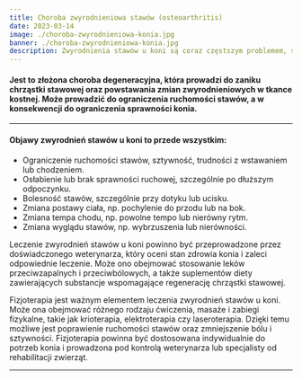 ```yaml
---
title: Choroba zwyrodnieniowa stawów (osteoarthritis)
date: 2023-03-14
image: ./choroba-zwyrodnieniowa-konia.jpg
banner: ./choroba-zwyrodnieniowa-konia.jpg
description: Zwyrodnienia stawów u koni są coraz częstszym problemem, szczególnie u starszych osobników oraz tych, które intensywnie trenują lub uczestniczą w zawodach.
---
```


#### Jest to złożona choroba degeneracyjna, która prowadzi do zaniku chrząstki stawowej oraz powstawania zmian zwyrodnieniowych w tkance kostnej. Może prowadzić do ograniczenia ruchomości stawów, a w konsekwencji do ograniczenia sprawności konia.

---

#### Objawy zwyrodnień stawów u koni to przede wszystkim:

-   Ograniczenie ruchomości stawów, sztywność, trudności z wstawaniem lub chodzeniem.
-   Osłabienie lub brak sprawności ruchowej, szczególnie po dłuższym odpoczynku.
-   Bolesność stawów, szczególnie przy dotyku lub ucisku.
-   Zmiana postawy ciała, np. pochylenie do przodu lub na bok.
-   Zmiana tempa chodu, np. powolne tempo lub nierówny rytm.
-   Zmiana wyglądu stawów, np. wybrzuszenia lub nierówności.

Leczenie zwyrodnień stawów u koni powinno być przeprowadzone przez
doświadczonego weterynarza, który oceni stan zdrowia konia i zaleci odpowiednie leczenie. Może ono obejmować stosowanie leków przeciwzapalnych i przeciwbólowych, a także suplementów diety zawierających substancje wspomagające regenerację chrząstki stawowej.

Fizjoterapia jest ważnym elementem leczenia zwyrodnień stawów u koni. Może ona obejmować różnego rodzaju ćwiczenia, masaże i zabiegi fizykalne, takie jak krioterapia, elektroterapia czy laseroterapia. Dzięki temu możliwe jest poprawienie ruchomości stawów oraz zmniejszenie bólu i sztywności. Fizjoterapia powinna być dostosowana indywidualnie do potrzeb konia i prowadzona pod kontrolą weterynarza lub specjalisty od rehabilitacji zwierząt.

---
